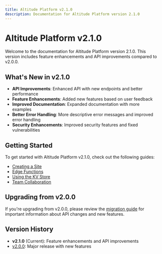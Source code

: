 ```yaml
---
title: Altitude Platform v2.1.0
description: Documentation for Altitude Platform version 2.1.0
---
```


# Altitude Platform v2.1.0

Welcome to the documentation for Altitude Platform version 2.1.0. This version includes feature enhancements and API improvements compared to v2.0.0.

## What's New in v2.1.0

- **API Improvements**: Enhanced API with new endpoints and better performance
- **Feature Enhancements**: Added new features based on user feedback
- **Improved Documentation**: Expanded documentation with more examples
- **Better Error Handling**: More descriptive error messages and improved error handling
- **Security Enhancements**: Improved security features and fixed vulnerabilities

## Getting Started

To get started with Altitude Platform v2.1.0, check out the following guides:

- [Creating a Site](/docs/platform/v2.1.0/guides/create-a-site)
- [Edge Functions](/docs/platform/v2.1.0/guides/edge-functions)
- [Using the KV Store](/docs/platform/v2.1.0/guides/kv-store)
- [Team Collaboration](/docs/platform/v2.1.0/guides/team-collaboration)

## Upgrading from v2.0.0

If you're upgrading from v2.0.0, please review the [migration guide](/docs/platform/v2.1.0/guides/migrating-from-v2.0) for important information about API changes and new features.

## Version History

- **v2.1.0** (Current): Feature enhancements and API improvements
- [v2.0.0](/docs/platform/v2.0.0): Major release with new features